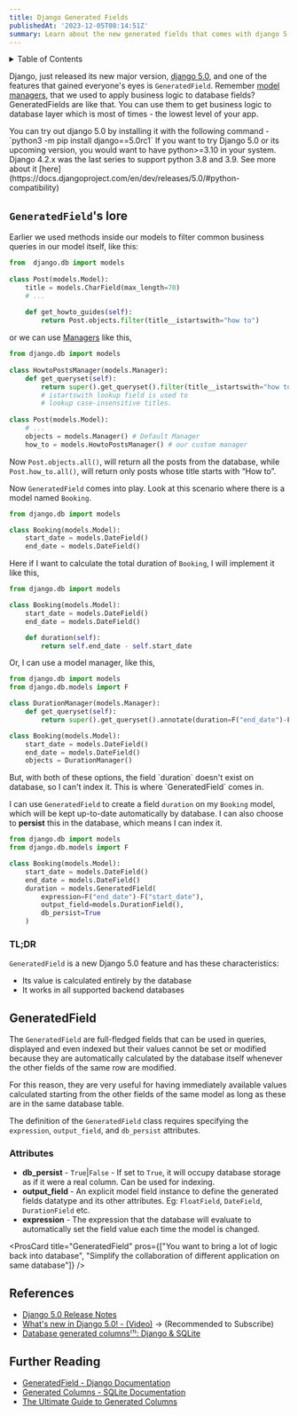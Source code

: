 ```yaml
---
title: Django Generated Fields
publishedAt: '2023-12-05T08:14:51Z'
summary: Learn about the new generated fields that comes with django 5
---
```

<details><summary>Table of Contents</summary>
- [GeneratedField Lore](#generatedfields-lore)
    - [TL;DR](#tldr)
- [GeneratedField](#generatedfield)
- [Attributes](#attributes)
- [References](#references)
- [Further Reading](#further-reading)
</details>

Django, just released its new major version, [django 5.0](https://docs.djangoproject.com/en/dev/releases/5.0/), and one of the features that gained everyone's eyes is `GeneratedField`. Remember [model managers](https://simplifiedweb.netlify.app/django-model-managers-make-things-less-complicated), that we used to apply business logic to database fields? GeneratedFields are like that. You can use them to get business logic to database layer which is most of times - the lowest level of your app. 

<Callout emoji="✅">
You can try out django 5.0 by installing it with the following command - `python3 -m pip install django==5.0rc1`
</Callout>

<Callout emoji="⚠️" bg="warning">
If you want to try Django 5.0 or its upcoming version, you would want to have python>=3.10 in your system. Django 4.2.x was the last series to support python 3.8 and 3.9. See more about it [here](https://docs.djangoproject.com/en/dev/releases/5.0/#python-compatibility)
</Callout>

## `GeneratedField`'s lore

Earlier we used methods inside our models to filter common business queries in our model itself, like this:

```python
from  django.db import models
 
class Post(models.Model):
	title = models.CharField(max_length=70)
	# ...
	
	def get_howto_guides(self):
		return Post.objects.filter(title__istartswith="how to")
```

or we can use [Managers](https://docs.djangoproject.com/en/5.0/topics/db/managers/) like this, 

```python
from django.db import models
 
class HowtoPostsManager(models.Manager):
	def get_queryset(self):
		return super().get_queryset().filter(title__istartswith="how to")
		# istartswith lookup field is used to
		# lookup case-insensitive titles.
		
class Post(models.Model):
	# ...
	objects = models.Manager() # Default Manager
	how_to = models.HowtoPostsManager() # our custom manager
```

Now `Post.objects.all()`, will return all the posts from the database, while `Post.how_to.all()`, will return only posts whose title starts with “How to”.

Now `GeneratedField` comes into play. Look at this scenario where there is a model named `Booking`.

```python
from django.db import models

class Booking(models.Model):
    start_date = models.DateField()
    end_date = models.DateField()
```

Here if I want to calculate the total duration of `Booking`, I will implement it like this, 

```python {7,8}
from django.db import models

class Booking(models.Model):
    start_date = models.DateField()
    end_date = models.DateField()

    def duration(self):
        return self.end_date - self.start_date
```

Or, I can use a model manager, like this,

```python {2, 4-6, 11}
from django.db import models
from django.db.models import F

class DurationManager(models.Manager):
    def get_queryset(self):
        return super().get_queryset().annotate(duration=F("end_date")-F("start_date"))

class Booking(models.Model):
    start_date = models.DateField()
    end_date = models.DateField()
    objects = DurationManager()
```
<Callout emoji="💡" bg="success">
But, with both of these options, the field `duration` doesn't exist on database, so I can't index it. This is where `GeneratedField` comes in.
</Callout>

I can use `GeneratedField` to create a field `duration` on my `Booking` model, which will be kept up-to-date automatically by database. I can also choose to **persist** this in the database, which means I can index it. 

```python {2,7-11}
from django.db import models
from django.db.models import F

class Booking(models.Model):
    start_date = models.DateField()
    end_date = models.DateField()
    duration = models.GeneratedField(
        expression=F("end_date")-F("start_date"),
        output_field=models.DurationField(),
        db_persist=True
    )
```

### TL;DR

`GeneratedField` is a new Django 5.0 feature and has these characteristics:
- Its value is calculated entirely by the database
- It works in all supported backend databases

## GeneratedField

The `GeneratedField` are full-fledged fields that can be used in queries, displayed and even indexed but their values cannot be set or modified because they are automatically calculated by the database itself whenever the other fields of the same row are modified.

For this reason, they are very useful for having immediately available values calculated starting from the other fields of the same model as long as these are in the same database table.

The definition of the `GeneratedField` class requires specifying the `expression`, `output_field`, and `db_persist` attributes.

### Attributes

- **db_persist** - `True`|`False` - If set to `True`, it will occupy database storage as if it were a real column. Can be used for indexing.
- **output_field** - An explicit model field instance to define the generated fields datatype and its other attributes. Eg: `FloatField`, `DateField`, `DurationField` etc.
- **expression** - The expression that the database will evaluate to automatically set the field value each time the model is changed.

<ProsCard title="GeneratedField" pros={["You want to bring a lot of logic back into database", "Simplify the collaboration of different application on same database"]} />

## References

- [Django 5.0 Release Notes](https://docs.djangoproject.com/en/dev/releases/5.0/)
- [What's new in Django 5.0! - (Video)](https://www.youtube.com/watch?v=lPl5Q5gv9G8) -> (Recommended to Subscribe)
- [Database generated columns⁽¹⁾: Django & SQLite](https://www.paulox.net/2023/11/07/database-generated-columns-part-1-django-and-sqlite/)

## Further Reading

- [GeneratedField - Django Documentation](https://docs.djangoproject.com/en/5.0/ref/models/fields/#django.db.models.GeneratedField)
- [Generated Columns - SQLite Documentation](https://www.sqlite.org/gencol.html)
- [The Ultimate Guide to Generated Columns](https://www.dbvis.com/thetable/the-ultimate-guide-to-generated-columns/)
